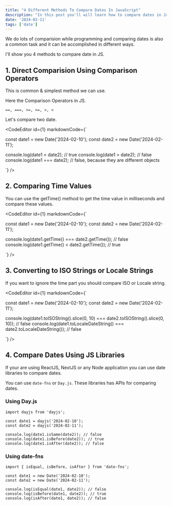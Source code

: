 ```yaml
---
title: "4 Different Methods To Compare Dates In JavaScript"
description: "In this post you'll will learn how to compare dates in JavaScript."
date: '2024-02-11'
tags: ['date']
---
```


We do lots of comparision while programming and comparing dates is also a common task 
and it can be accomplished in different ways. 

I'll show you 4 methods to compare date in JS.

## 1. Direct Comparision Using Comparison Operators

This is common & simplest method we can use. 

Here the Comparison Operators in JS.

```
==, ===, >=, <=, >, <
```

Let's compare two date.

<CodeEditor id={1} markdownCode={`

const date1 = new Date('2024-02-10');
const date2 = new Date('2024-02-11');

console.log(date1 < date2);  // true
console.log(date1 > date2);  // false
console.log(date1 === date2); // false, because they are different objects

`} />

## 2. Comparing Time Values

You can use the getTime() method to get the time value in milliseconds and compare these values.

<CodeEditor id={1} markdownCode={`

const date1 = new Date('2024-02-10');
const date2 = new Date('2024-02-11');

console.log(date1.getTime() === date2.getTime());  // false
console.log(date1.getTime() < date2.getTime());    // true

`} />

## 3. Converting to ISO Strings or Locale Strings

If you want to ignore the time part you should compare ISO or Locale string.

<CodeEditor id={1} markdownCode={`

const date1 = new Date('2024-02-10');
const date2 = new Date('2024-02-11');

console.log(date1.toISOString().slice(0, 10) === date2.toISOString().slice(0, 10)); // false
console.log(date1.toLocaleDateString() === date2.toLocaleDateString()); // false



`} />

## 4. Compare Dates Using JS Libraries

If your are using ReactJS, NextJS or any Node application you can use date libraries to 
compare dates.

You can use `date-fns` or `Day.js`. These libraries has APIs for comparing dates.

### Using Day.js

```reactjs
import dayjs from 'dayjs';

const date1 = dayjs('2024-02-10');
const date2 = dayjs('2024-02-11');

console.log(date1.isSame(date2)); // false
console.log(date1.isBefore(date2)); // true
console.log(date1.isAfter(date2)); // false
```

### Using date-fns

```reactjs
import { isEqual, isBefore, isAfter } from 'date-fns';

const date1 = new Date('2024-02-10');
const date2 = new Date('2024-02-11');

console.log(isEqual(date1, date2)); // false
console.log(isBefore(date1, date2)); // true
console.log(isAfter(date1, date2)); // false
```